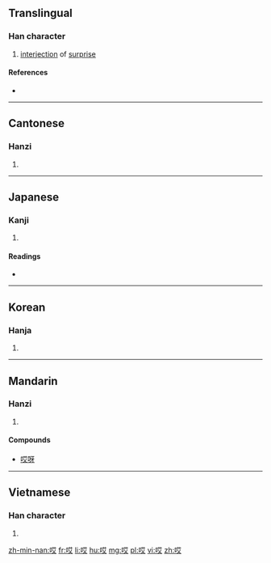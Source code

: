==Translingual==

===Han character===
{{Han char|rn=30|rad=口|as=06|sn=9|four=6404<sub>0</sub>|canj=口廿大 (RTK)|ids=⿰[[口]][[艾]]}}

# [[interjection]] of [[surprise]]

====References====
* {{Han ref|kx=0189.271|dkj=03628|hdz=10598.030|uh=54CE|ud=21710|bh=AB75|bd=43893}}

----

==Cantonese==

===Hanzi===
{{yue-hanzi|jyut=|y=aai1}}

# {{defn|lang=yue|sort=口06}}

----

==Japanese==

===Kanji===
{{ja-kanji|grade=|rs=口06}}

# {{defn|lang=ja|sort=口06}}

====Readings====
* {{ja-readings|on=[[がい]] (gai)|kun=}}

----

==Korean==

===Hanja===
{{ko-hanja|hangeul=애|rv=ae|mr=ae}}

# {{defn|lang=ko|sort=口06}}

----

==Mandarin==

===Hanzi===
{{cmn-hanzi|pin=[[āi]] ([[ai1]])|wg=ai<sup>1</sup>}}
# {{defn|lang=cmn|sort=口06}}

====Compounds====
*[[哎呀]]

----

==Vietnamese==

===Han character===
{{vi-hantu|[[ngáy]], [[ngửi]]|rs=口06}}

# {{defn|lang=vi|sort=口06}}

[[zh-min-nan:哎]]
[[fr:哎]]
[[li:哎]]
[[hu:哎]]
[[mg:哎]]
[[pl:哎]]
[[vi:哎]]
[[zh:哎]]